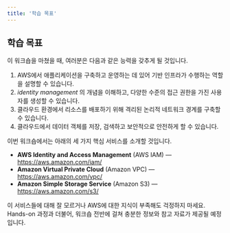 ```yaml
---
title: '학습 목표'
---
```


## 학습 목표

이 워크숍을 마쳤을 때, 여러분은 다음과 같은 능력을 갖추게 될 것입니다.

1. AWS에서 애플리케이션을 구축하고 운영하는 데 있어 기반 인프라가 수행하는 역할을 설명할 수 있습니다.
2. *identity management* 의 개념을 이해하고, 다양한 수준의 접근 권한을 가진 사용자를 생성할 수 있습니다.
3. 클라우드 환경에서 리소스를 배포하기 위해 격리된 논리적 네트워크 경계를 구축할 수 있습니다.
4. 클라우드에서 데이터 객체를 저장, 검색하고 보안적으로 안전하게 할 수 있습니다.

이번 워크숍에서는 아래의 세 가지 핵심 서비스를 소개할 것입니다.

- **AWS Identity and Access Management** (AWS IAM) — [https://aws.amazon.com/iam/ ](https://aws.amazon.com/iam/)
- **Amazon Virtual Private Cloud** (Amazon VPC) — [https://aws.amazon.com/vpc/ ](https://aws.amazon.com/vpc/)
- **Amazon Simple Storage Service** (Amazon S3) — [https://aws.amazon.com/s3/ ](https://aws.amazon.com/s3/)

이 서비스들에 대해 잘 모르거나 AWS에 대한 지식이 부족해도 걱정하지 마세요. Hands-on 과정과 더불어, 워크숍 전반에 걸쳐 충분한 정보와 참고 자료가 제공될 예정입니다.
